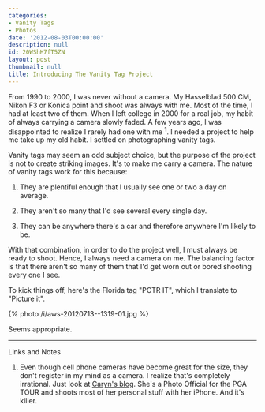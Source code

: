 ```yaml
---
categories:
- Vanity Tags
- Photos
date: '2012-08-03T00:00:00'
description: null
id: 20WShH7fT5ZN
layout: post
thumbnail: null
title: Introducing The Vanity Tag Project
---
```


From 1990 to 2000, I was never without a camera. My Hasselblad 500 CM, Nikon F3 or Konica point and shoot was always with me. Most of the time, I had at least two of them. When I left college in 2000 for a real job, my habit of always carrying a camera slowly faded. A few years ago, I was disappointed to realize I rarely had one with me <sup>1</sup>. I needed a project to help me take up my old habit. I settled on photographing vanity tags. 

Vanity tags may seem an odd subject choice, but the purpose of the project is not to create striking images. It's to make me carry a camera. The nature of vanity tags work for this because:

1. They are plentiful enough that I usually see one or two a day on average.

2. They aren't so many that I'd see several every single day.

3. They can be anywhere there's a car and therefore anywhere I'm likely to be.

With that combination, in order to do the project well, I must always be ready to shoot. Hence, I always need a camera on me. The balancing factor is that there aren't so many of them that I'd get worn out or bored shooting every one I see.

To kick things off, here's the Florida tag "PCTR IT", which I translate to "Picture it".

{% photo /i/aws-20120713--1319-01.jpg %}

Seems appropriate. 

---

Links and Notes

1. Even though cell phone cameras have become great for the size, they don't register in my mind as a camera. I realize that's completely irrational. Just look at [Caryn's blog](http://blog.icaryn.com/). She's a Photo Official for the PGA TOUR and shoots most of her personal stuff with her iPhone. And it's killer.